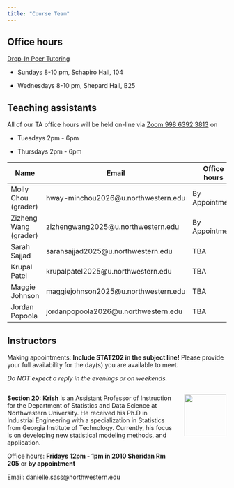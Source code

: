---
title: "Course Team"
---

## Office hours

[Drop-In Peer Tutoring](https://www.northwestern.edu/academic-support-learning/course-support/drop-in-peer-tutoring.html)

-   Sundays 8-10 pm, Schapiro Hall, 104

-   Wednesdays 8-10 pm, Shepard Hall, B25

## Teaching assistants

All of our TA office hours will be held on-line via [Zoom 998 6392 3813](https://northwestern.zoom.us/j/99863923813) on

-   Tuesdays 2pm - 6pm

-   Thursdays 2pm - 6pm

| Name                  | Email                                 | Office hours    |
|-----------------------|---------------------------------------|-----------------|
| Molly Chou (grader)   | hway-minchou2026@u.northwestern.edu   | By Appointment  |
| Zizheng Wang (grader) | zizhengwang2025@u.northwestern.edu    | By Appointment  |
| Sarah Sajjad          | sarahsajjad2025@u.northwestern.edu    | TBA             |
| Krupal Patel          | krupalpatel2025@u.northwestern.edu    | TBA             |
| Maggie Johnson        | maggiejohnson2025@u.northwestern.edu  | TBA             |
| Jordan Popoola        | jordanpopoola2026@u.northwestern.edu  | TBA             |

## Instructors

Making appointments: **Include STAT202 in the subject line!** Please provide your full availability for the day(s) you are available to meet.

*Do NOT expect a reply in the evenings or on weekends.*

::: columns
::: {.column width="80%"}
**Section 20: Krish** is an Assistant Professor of Instruction for the Department of Statistics and Data Science at Northwestern University. He received his Ph.D in Industrial Engineering with a specialization in Statistics from Georgia Institute of Technology. Currently, his focus is on developing new statistical modeling methods, and application.

Office hours: **Fridays 12pm - 1pm in 2010 Sheridan Rm 205** or **by appointment**

Email: danielle.sass\@northwestern.edu
:::

::: {.column width="20%"}
![](images/ta/profile_sass.jpg){height="1in"}
:::
:::

<!-- ::: columns -->

<!-- ::: {.column width="80%"} -->

<!-- **Section 21: Dr. Arend Kuyper** is an Associate Professor of Instruction for the Department of Statistics and Data Science at Northwestern University. Individual office hours can be made **by appointment** by emailing a-kuyper\@northwestern.edu -->

<!-- ::: -->

<!-- ::: {.column width="20%"} -->

<!-- ![](images/ta/profile_kuyper.jpg){height="1in"} -->

<!-- ::: -->

<!-- ::: -->
